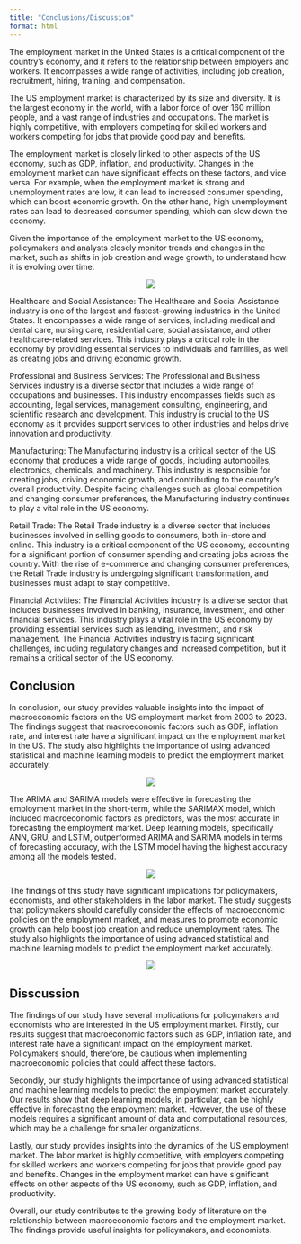 ```yaml
---
title: "Conclusions/Discussion"
format: html
---
```


The employment market in the United States is a critical component of the country's economy, and it refers to the relationship between employers and workers. It encompasses a wide range of activities, including job creation, recruitment, hiring, training, and compensation.

The US employment market is characterized by its size and diversity. It is the largest economy in the world, with a labor force of over 160 million people, and a vast range of industries and occupations. The market is highly competitive, with employers competing for skilled workers and workers competing for jobs that provide good pay and benefits.

The employment market is closely linked to other aspects of the US economy, such as GDP, inflation, and productivity. Changes in the employment market can have significant effects on these factors, and vice versa. For example, when the employment market is strong and unemployment rates are low, it can lead to increased consumer spending, which can boost economic growth. On the other hand, high unemployment rates can lead to decreased consumer spending, which can slow down the economy.

Given the importance of the employment market to the US economy, policymakers and analysts closely monitor trends and changes in the market, such as shifts in job creation and wage growth, to understand how it is evolving over time.

::: {style="text-align:center"}
![](con.png)
:::

Healthcare and Social Assistance:
The Healthcare and Social Assistance industry is one of the largest and fastest-growing industries in the United States. It encompasses a wide range of services, including medical and dental care, nursing care, residential care, social assistance, and other healthcare-related services. This industry plays a critical role in the economy by providing essential services to individuals and families, as well as creating jobs and driving economic growth.

Professional and Business Services:
The Professional and Business Services industry is a diverse sector that includes a wide range of occupations and businesses. This industry encompasses fields such as accounting, legal services, management consulting, engineering, and scientific research and development. This industry is crucial to the US economy as it provides support services to other industries and helps drive innovation and productivity.

Manufacturing:
The Manufacturing industry is a critical sector of the US economy that produces a wide range of goods, including automobiles, electronics, chemicals, and machinery. This industry is responsible for creating jobs, driving economic growth, and contributing to the country's overall productivity. Despite facing challenges such as global competition and changing consumer preferences, the Manufacturing industry continues to play a vital role in the US economy.

Retail Trade:
The Retail Trade industry is a diverse sector that includes businesses involved in selling goods to consumers, both in-store and online. This industry is a critical component of the US economy, accounting for a significant portion of consumer spending and creating jobs across the country. With the rise of e-commerce and changing consumer preferences, the Retail Trade industry is undergoing significant transformation, and businesses must adapt to stay competitive.

Financial Activities:
The Financial Activities industry is a diverse sector that includes businesses involved in banking, insurance, investment, and other financial services. This industry plays a vital role in the US economy by providing essential services such as lending, investment, and risk management. The Financial Activities industry is facing significant challenges, including regulatory changes and increased competition, but it remains a critical sector of the US economy.


## Conclusion

In conclusion, our study provides valuable insights into the impact of macroeconomic factors on the US employment market from 2003 to 2023. The findings suggest that macroeconomic factors such as GDP, inflation rate, and interest rate have a significant impact on the employment market in the US. The study also highlights the importance of using advanced statistical and machine learning models to predict the employment market accurately.


::: {style="text-align:center"}
![](job_market.webp)
:::


The ARIMA and SARIMA models were effective in forecasting the employment market in the short-term, while the SARIMAX model, which included macroeconomic factors as predictors, was the most accurate in forecasting the employment market. Deep learning models, specifically ANN, GRU, and LSTM, outperformed ARIMA and SARIMA models in terms of forecasting accuracy, with the LSTM model having the highest accuracy among all the models tested.


::: {style="text-align:center"}
![](em.webp)
:::


The findings of this study have significant implications for policymakers, economists, and other stakeholders in the labor market. The study suggests that policymakers should carefully consider the effects of macroeconomic policies on the employment market, and measures to promote economic growth can help boost job creation and reduce unemployment rates. The study also highlights the importance of using advanced statistical and machine learning models to predict the employment market accurately.


::: {style="text-align:center"}
![](Labor-Market.jpg)
:::

## Disscussion

The findings of our study have several implications for policymakers and economists who are interested in the US employment market. Firstly, our results suggest that macroeconomic factors such as GDP, inflation rate, and interest rate have a significant impact on the employment market. Policymakers should, therefore, be cautious when implementing macroeconomic policies that could affect these factors.

Secondly, our study highlights the importance of using advanced statistical and machine learning models to predict the employment market accurately. Our results show that deep learning models, in particular, can be highly effective in forecasting the employment market. However, the use of these models requires a significant amount of data and computational resources, which may be a challenge for smaller organizations.

Lastly, our study provides insights into the dynamics of the US employment market. The labor market is highly competitive, with employers competing for skilled workers and workers competing for jobs that provide good pay and benefits. Changes in the employment market can have significant effects on other aspects of the US economy, such as GDP, inflation, and productivity.

Overall, our study contributes to the growing body of literature on the relationship between macroeconomic factors and the employment market. The findings provide useful insights for policymakers, and economists.